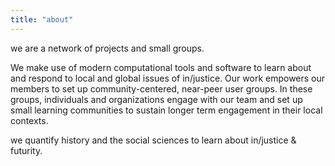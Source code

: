 ```yaml
---
title: "about"
---
```


we are a network of projects and small groups. 

We make use of modern computational tools and software to learn about and respond to local and global issues of in/justice. Our work empowers our members to set up community-centered, near-peer user groups. In these groups, individuals and organizations engage with our team and set up small learning communities to sustain longer term engagement in their local contexts.

we quantify history and the social sciences to learn about in/justice & futurity.

